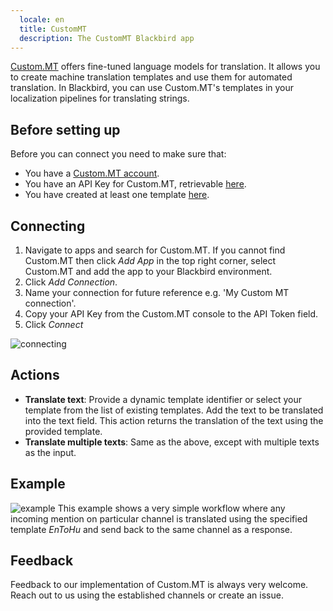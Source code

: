 ```yaml
---
  locale: en
  title: CustomMT
  description: The CustomMT Blackbird app
---
```


<LinkCard title="View on Github" target="_blank" href="https://github.com/bb-io/CustomMT" icon="github" />

[Custom.MT](https://custom.mt/) offers fine-tuned language models for translation. It allows you to create machine translation templates and use them for automated translation. In Blackbird, you can use Custom.MT's templates in your localization pipelines for translating strings.

## Before setting up

Before you can connect you need to make sure that:

- You have a [Custom.MT account](https://console.custom.mt/).
- You have an API Key for Custom.MT, retrievable [here](https://console.custom.mt/credentials/).
- You have created at least one template [here](https://console.custom.mt/templates/).

## Connecting

1. Navigate to apps and search for Custom.MT. If you cannot find Custom.MT then click _Add App_ in the top right corner, select Custom.MT and add the app to your Blackbird environment.
2. Click _Add Connection_.
3. Name your connection for future reference e.g. 'My Custom MT connection'.
4. Copy your API Key from the Custom.MT console to the API Token field.
5. Click _Connect_

![connecting](https://raw.githubusercontent.com/bb-io/CustomMT/main/image/README/1692783524226.png)

## Actions

- **Translate text**: Provide a dynamic template identifier or select your template from the list of existing templates. Add the text to be translated into the text field. This action returns the translation of the text using the provided template.
- **Translate multiple texts**: Same as the above, except with multiple texts as the input.

## Example

![example](https://raw.githubusercontent.com/bb-io/CustomMT/main/image/README/1692783915834.png)
This example shows a very simple workflow where any incoming mention on particular channel is translated using the specified template _EnToHu_ and send back to the same channel as a response.

## Feedback

Feedback to our implementation of Custom.MT is always very welcome. Reach out to us using the established channels or create an issue.
 
